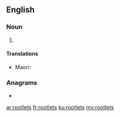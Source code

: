 ==English==

===Noun===
{{head|en|noun plural form}}

# {{plural of|rootlet|lang=en}}

====Translations====
{{trans-top|}}
* Maori: {{t|mi|wekeweke}}
{{trans-bottom}}

===Anagrams===
* {{l|en|tool-rest}}

[[ar:rootlets]]
[[fr:rootlets]]
[[ku:rootlets]]
[[my:rootlets]]